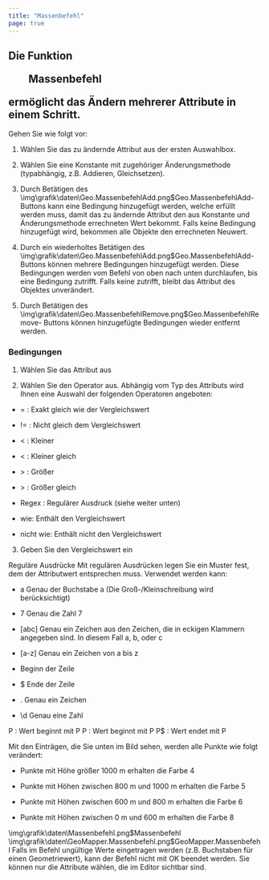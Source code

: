 ```yaml
---
title: "Massenbefehl"
page: true
---
```

## Die Funktion  <Menu>Massenbefehl</Menu>  erm&#246;glicht das &#196;ndern mehrerer Attribute in einem Schritt.

Gehen Sie wie folgt vor:

1. W&#228;hlen Sie das zu &#228;ndernde Attribut aus der ersten Auswahlbox.

2. W&#228;hlen Sie eine Konstante mit zugeh&#246;riger &#196;nderungsmethode (typabh&#228;ngig, z.B. Addieren, Gleichsetzen).

3. Durch Bet&#228;tigen des<Image>\img\grafik\daten\Geo.MassenbefehlAdd.png$Geo.MassenbefehlAdd</Image>- Buttons kann eine Bedingung hinzugef&#252;gt werden, welche erf&#252;llt werden muss, damit das zu &#228;ndernde Attribut den aus Konstante und &#196;nderungsmethode errechneten Wert bekommt. Falls keine Bedingung hinzugef&#252;gt wird, bekommen alle Objekte den errechneten Neuwert.

4. Durch ein wiederholtes Bet&#228;tigen des<Image>\img\grafik\daten\Geo.MassenbefehlAdd.png$Geo.MassenbefehlAdd</Image>- Buttons k&#246;nnen mehrere Bedingungen hinzugef&#252;gt werden. Diese Bedingungen werden vom Befehl von oben nach unten durchlaufen, bis eine Bedingung zutrifft. Falls keine zutrifft, bleibt das Attribut des Objektes unver&#228;ndert.

5. Durch Bet&#228;tigen des<Image>\img\grafik\daten\Geo.MassenbefehlRemove.png$Geo.MassenbefehlRemove</Image>- Buttons k&#246;nnen hinzugef&#252;gte Bedingungen wieder entfernt werden.




### Bedingungen

1. W&#228;hlen Sie das Attribut aus

2. W&#228;hlen Sie den Operator aus. Abh&#228;ngig vom Typ des Attributs wird Ihnen eine Auswahl der folgenden Operatoren angeboten:

- <Bold>  = </Bold> : Exakt gleich wie der Vergleichswert

- <Bold>  != </Bold> : Nicht gleich dem Vergleichswert

- <Bold> &lt; </Bold> : Kleiner

- <Bold> &lt; </Bold> : Kleiner gleich

- <Bold> &gt; </Bold> : Gr&#246;&#223;er

- <Bold> &gt; </Bold> : Gr&#246;&#223;er gleich

- <Bold> Regex </Bold> : Regul&#228;rer Ausdruck (siehe weiter unten)

- <Bold> wie: </Bold>  Enth&#228;lt den Vergleichswert

- <Bold> nicht wie: </Bold>  Enth&#228;lt nicht den Vergleichswert



3. Geben Sie den Vergleichswert ein




 <Bold> Regul&#228;re Ausdr&#252;cke </Bold> 
Mit regul&#228;ren Ausdr&#252;cken legen Sie ein Muster fest, dem der Attributwert entsprechen muss. Verwendet werden kann:

- <Bold> a </Bold>  Genau der Buchstabe a (Die Gro&#223;-/Kleinschreibung wird ber&#252;cksichtigt)

- <Bold> 7 </Bold>  Genau die Zahl 7

- <Bold> [abc] </Bold>      Genau ein Zeichen aus den Zeichen, die in eckigen Klammern angegeben sind. In diesem Fall a, b, oder c

- <Bold> [a-z] </Bold>       Genau ein Zeichen von a bis z

- <Bold> </Bold>              Beginn der Zeile

- <Bold> $ </Bold>              Ende der Zeile

- <Bold> . </Bold>               Genau ein Zeichen

- <Bold> \d </Bold>            Genau eine Zahl




<Info>

 <Bold> P </Bold> : Wert beginnt mit P
 <Bold> P </Bold> : Wert beginnt mit P
 <Bold>   P$ </Bold> : Wert endet mit P          
</Info>


<Info>
Mit den Eintr&#228;gen, die Sie unten im Bild sehen, werden alle Punkte wie folgt ver&#228;ndert:

-  Punkte mit H&#246;he gr&#246;&#223;er 1000 m erhalten die Farbe 4


-  Punkte mit H&#246;hen zwischen 800 m und 1000 m erhalten die Farbe 5


-  Punkte mit H&#246;hen zwischen 600 m und 800 m erhalten die Farbe 6


-  Punkte mit H&#246;hen zwischen 0 m und 600 m erhalten die Farbe 8



<GeoDesigner>
<Image>\img\grafik\daten\Massenbefehl.png$Massenbefehl</Image>
</GeoDesigner>
<GeoMapper>
<Image>\img\grafik\daten\GeoMapper.Massenbefehl.png$GeoMapper.Massenbefehl</Image>
</GeoMapper>


</Info>


<Success>
Falls im Befehl ung&#252;ltige Werte eingetragen werden (z.B. Buchstaben f&#252;r einen Geometriewert), kann der Befehl nicht mit  <Border>   OK   </Border>  beendet werden.
</Success>


<Success>
Sie k&#246;nnen nur die Attribute w&#228;hlen, die im Editor sichtbar sind.
</Success>
